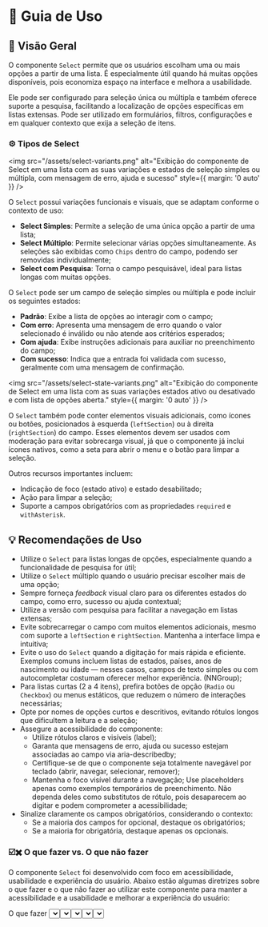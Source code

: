 
<Meta title="Componentes/Select/Guia de Uso" />

# 🧭  Guia de Uso

## 📘 Visão Geral

O componente `Select` permite que os usuários escolham uma ou mais opções a partir de uma lista. É especialmente útil quando há muitas opções disponíveis, pois economiza espaço na interface e melhora a usabilidade.

Ele pode ser configurado para seleção única ou múltipla e também oferece suporte a pesquisa, facilitando a localização de opções específicas em listas extensas. Pode ser utilizado em formulários, filtros, configurações e em qualquer contexto que exija a seleção de itens.

### ⚙️ Tipos de Select

<img src="/assets/select-variants.png" alt="Exibição do componente de Select em uma lista com as suas variações e estados de seleção simples ou múltipla, com mensagem de erro, ajuda e sucesso" style={{ margin: '0 auto' }} />

O `Select` possui variações funcionais e visuais, que se adaptam conforme o contexto de uso:

- **Select Simples**: Permite a seleção de uma única opção a partir de uma lista;
- **Select Múltiplo**: Permite selecionar várias opções simultaneamente. As seleções são exibidas como `Chips` dentro do campo, podendo ser removidas individualmente;
- **Select com Pesquisa**: Torna o campo pesquisável, ideal para listas longas com muitas opções.

O `Select` pode ser um campo de seleção simples ou múltipla e pode incluir os seguintes estados:

- **Padrão**: Exibe a lista de opções ao interagir com o campo;
- **Com erro**: Apresenta uma mensagem de erro quando o valor selecionado é inválido ou não atende aos critérios esperados;
- **Com ajuda**: Exibe instruções adicionais para auxiliar no preenchimento do campo;
- **Com sucesso**: Indica que a entrada foi validada com sucesso, geralmente com uma mensagem de confirmação.

<img src="/assets/select-state-variants.png" alt="Exibição do componente de Select em uma lista com as suas variações estados ativo ou desativado e com lista de opções aberta." style={{ margin: '0 auto' }} />

O `Select` também pode conter elementos visuais adicionais, como ícones ou botões, posicionados à esquerda (`leftSection`) ou à direita (`rightSection`) do campo. Esses elementos devem ser usados com moderação para evitar sobrecarga visual, já que o componente já inclui ícones nativos, como a seta para abrir o menu e o botão para limpar a seleção.

Outros recursos importantes incluem:

- Indicação de foco (estado ativo) e estado desabilitado;
- Ação para limpar a seleção;
- Suporte a campos obrigatórios com as propriedades `required` e `withAsterisk`.

## 💡 Recomendações de Uso

- Utilize o `Select` para listas longas de opções, especialmente quando a funcionalidade de pesquisa for útil;
- Utilize o `Select` múltiplo quando o usuário precisar escolher mais de uma opção;
- Sempre forneça *feedback* visual claro para os diferentes estados do campo, como erro, sucesso ou ajuda contextual;
- Utilize a versão com pesquisa para facilitar a navegação em listas extensas;
- Evite sobrecarregar o campo com muitos elementos adicionais, mesmo com suporte a `leftSection` e `rightSection`. Mantenha a interface limpa e intuitiva;
- Evite o uso do `Select` quando a digitação for mais rápida e eficiente. Exemplos comuns incluem listas de estados, países, anos de nascimento ou idade — nesses casos, campos de texto simples ou com autocompletar costumam oferecer melhor experiência. <Link className="sb-unstyled text-sm" href="https://www.nngroup.com/articles/drop-down-menus/" target="_blank">(NNGroup)</Link>;
- Para listas curtas (2 a 4 itens), prefira botões de opção (`Radio` ou `Checkbox`) ou menus estáticos, que reduzem o número de interações necessárias;
- Opte por nomes de opções curtos e descritivos, evitando rótulos longos que dificultem a leitura e a seleção;
- Assegure a acessibilidade do componente:
  - Utilize rótulos claros e visíveis (label);
  - Garanta que mensagens de erro, ajuda ou sucesso estejam associadas ao campo via aria-describedby;
  - Certifique-se de que o componente seja totalmente navegável por teclado (abrir, navegar, selecionar, remover);
  - Mantenha o foco visível durante a navegação;
Use placeholders apenas como exemplos temporários de preenchimento. Não dependa deles como substitutos de rótulo, pois desaparecem ao digitar e podem comprometer a acessibilidade;
- Sinalize claramente os campos obrigatórios, considerando o contexto:
  - Se a maioria dos campos for opcional, destaque os obrigatórios;
  - Se a maioria for obrigatória, destaque apenas os opcionais.

### ☑️✖️ O que fazer vs. O que não fazer

O componente `Select` foi desenvolvido com foco em acessibilidade, usabilidade e experiência do usuário. Abaixo estão algumas diretrizes sobre o que fazer e o que não fazer ao utilizar este componente para manter a acessibilidade e a usabilidade e melhorar a experiência do usuário:

<Title component="h1" className="!text-h5">Utilize rótulos claros e descritivos para cada Select, garantindo que todos os usuários compreendam o propósito do campo.</Title>

<Grid cols="grid-cols-1 md:grid-cols-2" colGap="gap-x-sm" rowGap="gap-y-sm" className="!mb-2xl !mt-lg">
  <Flex direction="flex-col" rowGap="gap-x-sm" colGap="gap-y-sm" radius="rounded-lg" paddingX="px-sm" paddingY="py-sm" className="border border-default-border">
    <Chip variant="outlined" color="success"><Icon type="check_circle" color="inherit" fontSize="text-lg" className="sb-unstyled" /> O que fazer</Chip>
    <Select label="Escolha sua comida favorita" readOnly full value="" options={[]} className="sb-unstyled" />
  </Flex>
  <Flex direction="flex-col" rowGap="gap-x-sm" colGap="gap-y-sm" radius="rounded-lg" paddingX="px-sm" paddingY="py-sm" className="border border-default-border">
    <Chip variant="outlined" color="error"><Icon type="cancel" color="inherit" fontSize="text-lg" className="sb-unstyled" /> O que não fazer</Chip>
    <Select label="Selecione" readOnly full value="" options={[]} className="sb-unstyled" />
  </Flex>
</Grid>

<Title component="h1" className="!text-h5">Use o *placeholder* para auxiliar o usuário com intruções ou exemplos de entrada, mas não dependa exclusivamente dele para descrever o propósito do campo.</Title>

<Grid cols="grid-cols-1 md:grid-cols-2" colGap="gap-x-sm" rowGap="gap-y-sm" className="!mb-2xl !mt-lg">
  <Flex direction="flex-col" rowGap="gap-x-sm" colGap="gap-y-sm" radius="rounded-lg" paddingX="px-sm" paddingY="py-sm" className="border border-default-border">
    <Flex direction="flex-col" rowGap="gap-x-sm" colGap="gap-y-nano" className="!mb-sm">
      <Chip variant="outlined" color="success"><Icon type="check_circle" color="inherit" fontSize="text-lg" className="sb-unstyled" /> O que fazer</Chip>
      <Text className="!m-0">O *placeholder* deve ser utilizado como um auxílio, e não como a única forma de descrever o propósito do campo.</Text>
    </Flex>
    <Flex rowGap="gap-x-sm" width="w-full">
       <Select label="Escolha sua comida favorita" readOnly full value="" options={[]} className="sb-unstyled" />
    </Flex>
  </Flex>
  <Flex direction="flex-col" rowGap="gap-x-sm" colGap="gap-y-sm" radius="rounded-lg" paddingX="px-sm" paddingY="py-sm" className="border border-default-border">
    <Flex direction="flex-col" rowGap="gap-x-sm" colGap="gap-y-nano" className="!mb-sm">
      <Chip variant="outlined" color="error"><Icon type="cancel" color="inherit" fontSize="text-lg" className="sb-unstyled" /> O que não fazer</Chip>
      <Text className="!m-0">Não utilize o *placeholder* como a única forma de descrever o propósito do campo, pois ele desaparece quando o usuário começa a digitar, tornando-se inacessível.</Text>
    </Flex>
    <Flex rowGap="gap-x-sm" width="w-full">
      <Select placeholder="Escolha sua comida favorita" readOnly full value="" options={[]} className="sb-unstyled" />
    </Flex>
  </Flex>
</Grid>

<Title component="h1" className="!text-h5">Evite o uso do `Select` quando a digitação for mais rápida e eficiente.</Title>

<Grid cols="grid-cols-1 md:grid-cols-2" colGap="gap-x-sm" rowGap="gap-y-sm" className="!mb-2xl !mt-lg">
  <Flex direction="flex-col" rowGap="gap-x-sm" colGap="gap-y-sm" radius="rounded-lg" paddingX="px-sm" paddingY="py-sm" className="border border-default-border">
    <Flex direction="flex-col" rowGap="gap-x-sm" colGap="gap-y-nano" className="!mb-sm">
      <Chip variant="outlined" color="success"><Icon type="check_circle" color="inherit" fontSize="text-lg" className="sb-unstyled" /> O que fazer</Chip>
      <Text className="!m-0">Quando a lista de opções for extensa e a digitação for mais rápida, dê preferência ao uso de campos de texto simples, como o `Input`, para permitir que o usuário digite diretamente a informação.</Text>
    </Flex>
    <Flex rowGap="gap-x-sm" width="w-full" className="mt-auto sb-unstyled">
      <Input label="Sua idade" placeholder="Insira sua idade" readOnly full className="sb-unstyled" />
    </Flex>
  </Flex>
  <Flex direction="flex-col" rowGap="gap-x-sm" colGap="gap-y-sm" radius="rounded-lg" paddingX="px-sm" paddingY="py-sm" className="border border-default-border">
    <Flex direction="flex-col" rowGap="gap-x-sm" colGap="gap-y-nano" className="!mb-sm">
      <Chip variant="outlined" color="error"><Icon type="cancel" color="inherit" fontSize="text-lg" className="sb-unstyled" /> O que não fazer</Chip>
      <Text className="!m-0">Não utilize o `Select` para listas de opções curtas ou quando a digitação for mais rápida, pois isso pode tornar a interação mais lenta e menos eficiente.</Text>
    </Flex>
    <Flex rowGap="gap-x-sm" width="w-full">
      <Select label="Selecione a sua idade" readOnly full value="" options={[]} className="sb-unstyled" />
    </Flex>
  </Flex>
</Grid>

## ♿ Acessibilidade

O componente `Select` implementa, por padrão, diretrizes essenciais de acessibilidade para garantir que todos os usuários possam interagir com ele de forma eficaz:

- O componente é **totalmente navegável via teclado**, permitindo que usuários que dependem exclusivamente do teclado possam acessá-lo e utilizá-lo sem obstáculos, conforme recomendado pelas diretrizes da <Link className="sb-unstyled text-sm" href="https://www.w3.org/WAI/WCAG21/Understanding/keyboard.html" target="_blank">WCAG 2.1.1 (Keyboard)</Link>;
- No `Select` múltiplo, as opções selecionadas são exibidas como `Chips`, que podem ser removidas tanto com o *mouse* quanto pelo teclado — também atendendo à <Link className="sb-unstyled text-sm" href="https://www.w3.org/WAI/WCAG21/Understanding/keyboard.html" target="_blank">WCAG 2.1.1 (Keyboard)</Link>;
- A **borda de foco é visível e perceptível**, com pelo menos 2px de espessura e **contraste adequado**, sem ser sobreposta por outros elementos. Essa prática segue a <Link className="sb-unstyled text-sm" href="https://www.w3.org/WAI/WCAG22/Understanding/focus-appearance.html" target="_blank">WCAG 2.4.11 (Focus Appearance - Minimum)</Link> e <Link className="sb-unstyled text-sm" href="https://www.w3.org/WAI/WCAG22/Understanding/focus-appearance-enhanced" target="_blank">WCAG 2.4.12 (Focus Appearance - Enhanced)</Link>;
- A identificação de erros utiliza **cor, ícone e mensagem textual**, garantindo que a informação não dependa apenas da cor. Essa prática está alinhada com a <Link className="sb-unstyled text-sm" href="https://www.w3.org/WAI/WCAG21/Understanding/use-of-color" target="_blank">WCAG 1.4.1 (Use of Color)</Link> e <Link className="sb-unstyled text-sm" href="https://www.w3.org/WAI/WCAG21/Understanding/consistent-identification.html" target="_blank">WCAG 3.2.4  (Consistent Identification)</Link>;
- Mensagens de sucesso, ajuda ou erro são associadas ao campo através do atributo `aria-describedby`, permitindo que leitores de tela anunciem essas mensagens corretamente, conforme a <Link className="sb-unstyled text-sm" href="https://www.w3.org/WAI/WCAG21/Understanding/info-and-relationships.html" target="_blank">WCAG 1.3.1 (Info and Relationships)</Link>;
- A **ordem de foco segue uma sequência lógica**: por exemplo, ao abrir o menu de opções, o foco vai diretamente para o primeiro item disponível (quando nenhuma opção está selecionada), conforme a <Link className="sb-unstyled text-sm" href="https://www.w3.org/WAI/WCAG21/Understanding/focus-order" target="_blank">WCAG 2.4.3 (Focus Order)</Link>;
- Para mensagens dinâmicas (erro ou sucesso), é utilizado o atributo `aria-live="polite"`, garantindo que leitores de tela anunciem essas mudanças de forma não intrusiva, conforme a <Link className="sb-unstyled text-sm" href="https://www.w3.org/WAI/WCAG21/Understanding/status-messages.html" target="_blank">WCAG 4.1.3 (Status Messages)</Link>;

### 📌 Boas práticas de acessibilidade ao utilizar o componente

Além das funcionalidades nativas, recomenda-se seguir as seguintes boas práticas ao integrar o `Select`:

- Sempre forneça um rótulo claro e descritivo por meio da propriedade `label`, para que todos os usuários compreendam o propósito do campo, conforme a <Link className="sb-unstyled text-sm" href="https://www.w3.org/WAI/WCAG21/Understanding/labels-or-instructions.html" target="_blank">WCAG 3.3.2 (Labels or Instructions)</Link>;
- Utilize a propriedade *placeholder* apenas como **exemplo de entrada**, e não como **substituto do rótulo**, pois ele desaparece ao digitar, tornando-se inacessível. Isso está de acordo com a <Link className="sb-unstyled text-sm" href="https://www.w3.org/WAI/WCAG21/Understanding/non-text-content.html" target="_blank">WCAG 1.1.1 (Non-text Content)</Link>;
- Se for absolutamente necessário depender do *placeholder* como identificação do campo (o que não é recomendado), adicione a propriedade `aria-label` com uma descrição clara do propósito do campo, garantindo que leitores de tela possam compreendê-lo. Essa prática está de acordo com a <Link className="sb-unstyled text-sm" href="https://www.w3.org/WAI/WCAG22/Understanding/headings-and-labels.html" target="_blank">WCAG 2.4.6 (Headings and Labels)</Link>;
- Sempre que possível, realize a **validação dos campos antes do envio do formulário**, exibindo mensagens de erro claras e específicas para que o usuário possa corrigi-los imediatamente, conforme a <Link className="sb-unstyled text-sm" href="https://www.w3.org/WAI/WCAG21/Understanding/error-identification.html" target="_blank">WCAG 3.3.1 (Error Identification)</Link>.
